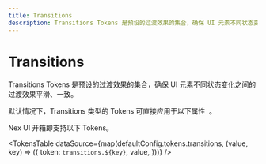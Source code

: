 ```yaml
---
title: Transitions
description: Transitions Tokens 是预设的过渡效果的集合，确保 UI 元素不同状态变化之间的过渡效果平滑、一致。
---
```



# Transitions

Transitions Tokens 是预设的过渡效果的集合，确保 UI 元素不同状态变化之间的过渡效果平滑、一致。

<Callout type='info'>
  <span className='x:float-left'>
    默认情况下，Transitions 类型的 Tokens 可直接应用于以下属性&nbsp;
  </span>
  <AvailableProps.Transitions />
  <span>。</span>
</Callout>

Nex UI 开箱即支持以下 Tokens。

<TokensTable
  dataSource={map(defaultConfig.tokens.transitions, (value, key) => ({
    token: `transitions.${key}`,
    value,
  }))}
/>
